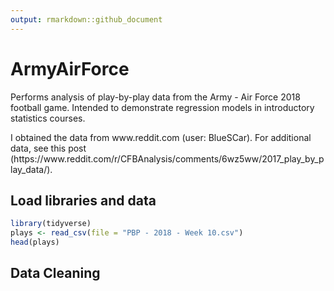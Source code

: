 ```yaml
---
output: rmarkdown::github_document
---
```


# ArmyAirForce
Performs analysis of play-by-play data from the Army - Air Force 2018 football game.  Intended to demonstrate regression models in introductory statistics courses.

I obtained the data from www.reddit.com (user: BlueSCar).  For additional data, see this post (https://www.reddit.com/r/CFBAnalysis/comments/6wz5ww/2017_play_by_play_data/). 

## Load libraries and data

```r
library(tidyverse)
plays <- read_csv(file = "PBP - 2018 - Week 10.csv")
head(plays)
```


## Data Cleaning



